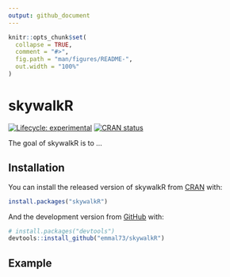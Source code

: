 ```yaml
---
output: github_document
---
```


<!-- README.md is generated from README.Rmd. Please edit that file -->

```r
knitr::opts_chunk$set(
  collapse = TRUE,
  comment = "#>",
  fig.path = "man/figures/README-",
  out.width = "100%"
)
```

# skywalkR

<!-- badges: start -->
[![Lifecycle: experimental](https://img.shields.io/badge/lifecycle-experimental-orange.svg)](https://www.tidyverse.org/lifecycle/#experimental)
[![CRAN status](https://www.r-pkg.org/badges/version/skywalkR)](https://CRAN.R-project.org/package=skywalkR)
<!-- badges: end -->

The goal of skywalkR is to ...

## Installation

You can install the released version of skywalkR from [CRAN](https://CRAN.R-project.org) with:

``` r
install.packages("skywalkR")
```

And the development version from [GitHub](https://github.com/) with:

``` r
# install.packages("devtools")
devtools::install_github("emmal73/skywalkR")
```
## Example

